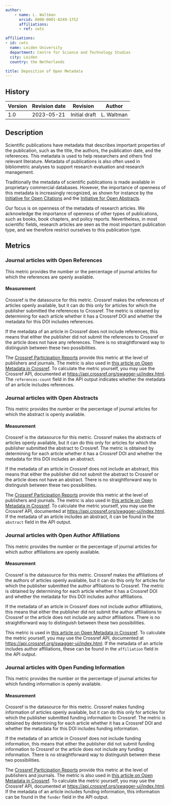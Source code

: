 ```yaml
---
author:
    - name: L. Waltman
      orcid: 0000-0001-8249-1752
      affiliations:
      - ref: cwts

affiliations:
- id: cwts
  name: Leiden University
  department: Centre for Science and Technology Studies
  city: Leiden
  country: the Netherlands

title: Deposition of Open Metadata
---
```



::: {.callout collapse="true"}

## History

| Version | Revision date | Revision      | Author     |
|---------|---------------|---------------|------------|
| 1.0     | 2023-05-21    | Initial draft | L. Waltman |

:::

## Description

Scientific publications have metadata that describes important properties of the publication, such as the title, the authors, the publication date, and the references. This metadata is used to help researchers and others find relevant literature. Metadata of publications is also often used in bibliometric analyses to support research evaluation and research management.

Traditionally the metadata of scientific publications is made available in proprietary commercial databases. However, the importance of openness of this metadata is increasingly recognized, as shown for instance by the [Initiative for Open Citations](https://i4oc.org/) and the [Initiative for Open Abstracts](https://i4oa.org/).

Our focus is on openness of the metadata of research articles. We acknowledge the importance of openness of other types of publications, such as books, book chapters, and policy reports. Nevertheless, in most scientific fields, research articles are seen as the most important publication type, and we therefore restrict ourselves to this publication type.

## Metrics

### Journal articles with Open References

This metric provides the number or the percentage of journal articles for which the references are openly available.

#### Measurement

Crossref is the datasource for this metric. Crossref makes the references of articles openly available, but it can do this only for articles for which the publisher submitted the references to Crossref. The metric is obtained by determining for each article whether it has a Crossref DOI and whether the metadata for this DOI includes references.

If the metadata of an article in Crossref does not include references, this means that either the publisher did not submit the references to Crossref or the article does not have any references. There is no straightforward way to distinguish between these two possibilities.

The [Crossref Participation Reports](https://www.crossref.org/members/prep/) provide this metric at the level of publishers and journals. The metric is also used in [this article on Open Metadata in Crossref](https://doi.org/10.31222/osf.io/smxe5). To calculate the metric yourself, you may use the Crossref API, documented at [https://api.crossref.org/swagger-ui/index.html](https://api.crossref.org/swagger-ui/index.html%22%20\t%20%22_blank). The `references-count` field in the API output indicates whether the metadata of an article includes references. 

### Journal articles with Open Abstracts

This metric provides the number or the percentage of journal articles for which the abstract is openly available.

#### Measurement

Crossref is the datasource for this metric. Crossref makes the abstracts of articles openly available, but it can do this only for articles for which the publisher submitted the abstract to Crossref. The metric is obtained by determining for each article whether it has a Crossref DOI and whether the metadata for this DOI includes an abstract.

If the metadata of an article in Crossref does not include an abstract, this means that either the publisher did not submit the abstract to Crossref or the article does not have an abstract. There is no straightforward way to distinguish between these two possibilities.

The [Crossref Participation Reports](https://www.crossref.org/members/prep/) provide this metric at the level of publishers and journals. The metric is also used in [this article on Open Metadata in Crossref](https://doi.org/10.31222/osf.io/smxe5). To calculate the metric yourself, you may use the Crossref API, documented at <https://api.crossref.org/swagger-ui/index.html>. If the metadata of an article includes an abstract, it can be found in the `abstract` field in the API output.

### Journal articles with Open Author Affiliations

This metric provides the number or the percentage of journal articles for which author affiliations are openly available.

#### Measurement

Crossref is the datasource for this metric. Crossref makes the affiliations of the authors of articles openly available, but it can do this only for articles for which the publisher submitted the author affiliations to Crossref. The metric is obtained by determining for each article whether it has a Crossref DOI and whether the metadata for this DOI includes author affiliations.

If the metadata of an article in Crossref does not include author affiliations, this means that either the publisher did not submit the author affiliations to Crossref or the article does not include any author affiliations. There is no straightforward way to distinguish between these two possibilities.

This metric is used in [this article on Open Metadata in Crossref](https://doi.org/10.31222/osf.io/smxe5). To calculate the metric yourself, you may use the Crossref API, documented at <https://api.crossref.org/swagger-ui/index.html>. If the metadata of an article includes author affiliations, these can be found in the `affiliation` field in the API output.

### Journal articles with Open Funding Information

This metric provides the number or the percentage of journal articles for which funding information is openly available.

#### Measurement

Crossref is the datasource for this metric. Crossref makes funding information of articles openly available, but it can do this only for articles for which the publisher submitted funding information to Crossref. The metric is obtained by determining for each article whether it has a Crossref DOI and whether the metadata for this DOI includes funding information.

If the metadata of an article in Crossref does not include funding information, this means that either the publisher did not submit funding information to Crossref or the article does not include any funding information. There is no straightforward way to distinguish between these two possibilities.

The [Crossref Participation Reports](https://www.crossref.org/members/prep/) provide this metric at the level of publishers and journals. The metric is also used in [this article on Open Metadata in Crossref](https://doi.org/10.31222/osf.io/smxe5). To calculate the metric yourself, you may use the Crossref API, documented at <https://api.crossref.org/swagger-ui/index.html>. If the metadata of an article includes funding information, this information can be found in the `funder` field in the API output.
